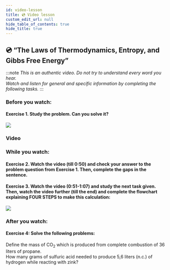 ```yaml
---
id: video-lesson
title: 💿 Video lesson
custom_edit_url: null
hide_table_of_contents: true
hide_title: true
---
```



## 💿 “The Laws of Thermodynamics, Entropy, and Gibbs Free Energy”

:::note
_This is an authentic video. Do not try to understand every word you hear._  
_Watch and listen for general and specific information by completing the following tasks._
:::

### Before you watch:

#### Exercise 1. Study the problem. Can you solve it?

<img src={carbon} />

### Video

<Player url='https://youtu.be/6KRcO3e36ZU' />

### While you watch:

#### Exercise 2. Watch the video (till 0:50) and check your answer to the problem question from Exercise 1. Then, complete the gaps in the sentence.

<Frame src='https://learningapps.org/watch?v=pzsc2yu6321' height='230px' />

#### Exercise 3. Watch the video (0:51-1:07) and study the next task given. Then, watch the video further (till the end) and complete the flowchart explaining FOUR STEPS to make this calculation:

<img src={steps} />

<Frame src='#' height='495px' />

### After you watch:

#### Exercise 4: Solve the following problems: 

Define the mass of CO<sub>2</sub> which is produced from complete combustion of 36 liters of propane.  
How many grams of sulfuric acid needed to produce 5,6 liters (n.c.) of hydrogen while reacting with zink?